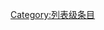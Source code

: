 {{catmore1|[[Wikiproject:职业摔角|Wikiproject:职业摔角]]}}
{{Articles by Quality|topic=职业摔角|class=List|format=TOC}}
{{CategoryTOC}}
{{emptycat}}

[[Category:列表级条目|Category:列表级条目]]